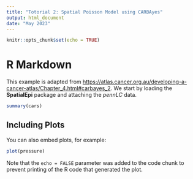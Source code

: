 ```yaml
---
title: "Totorial 2: Spatial Poisson Model using CARBAyes"
output: html_document
date: "May 2023"
---
```


```r
knitr::opts_chunk$set(echo = TRUE)
```

# R Markdown

This example is adapted from <https://atlas.cancer.org.au/developing-a-cancer-atlas/Chapter_4.html#carbayes_2>. We start by loading the __SpatialEpi__ package and attaching the _pennLC_ data.


```r
summary(cars)
```

## Including Plots

You can also embed plots, for example:

```r
plot(pressure)
```

Note that the `echo = FALSE` parameter was added to the code chunk to prevent printing of the R code that generated the plot.
